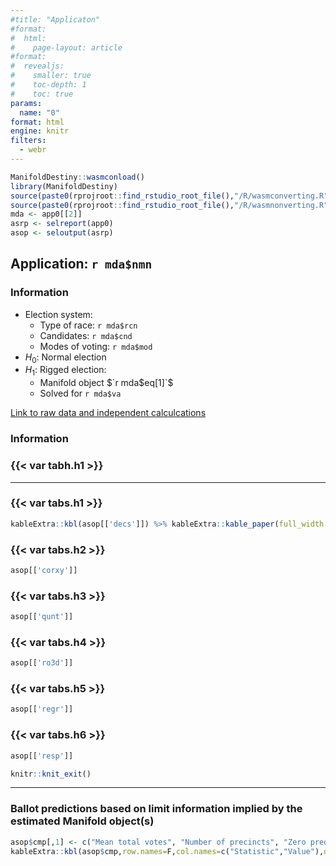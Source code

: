 ```yaml
---
#title: "Applicaton"
#format: 
#  html:
#    page-layout: article
#format:
#  revealjs: 
#    smaller: true
#    toc-depth: 1
#    toc: true 
params:
  name: "0"
format: html
engine: knitr
filters:
  - webr
---
```


```r
ManifoldDestiny::wasmconload()
library(ManifoldDestiny)
source(paste0(rprojroot::find_rstudio_root_file(),"/R/wasmconverting.R"))
source(paste0(rprojroot::find_rstudio_root_file(),"/R/wasmnonverting.R"))
mda <- app0[[2]]
asrp <- selreport(app0)
asop <- seloutput(asrp)
```






















## Application: `r mda$nmn`
### Information
- Election system:
  - Type of race: `r mda$rcn` 
  - Candidates: `r mda$cnd` 
  - Modes of voting: `r mda$mod` 
- $H_0:$ Normal election 
- $H_1:$ Rigged election: 
  - Manifold object $`r mda$eq[1]`$
  - Solved for `r mda$va`

[Link to raw data and independent calculcations](`r mda$url`)

### Information

### {{< var tabh.h1 >}}

---

::: {.panel-tabset}

### {{< var tabs.h1 >}}

```r
kableExtra::kbl(asop[['decs']]) %>% kableExtra::kable_paper(full_width = F) %>% kableExtra::kable_styling(font_size=8)
```
### {{< var tabs.h2 >}}
```r
asop[['corxy']]
```
### {{< var tabs.h3 >}}
```r
asop[['qunt']]
```
### {{< var tabs.h4 >}}
```r
asop[['ro3d']]
```
### {{< var tabs.h5 >}}
```r
asop[['regr']]
```
### {{< var tabs.h6 >}}
```r
asop[['resp']]
```
::: 

```r
knitr::knit_exit()
```

---

### Ballot predictions based on limit information implied by the estimated Manifold object(s)

```r
asop$cmp[,1] <- c("Mean total votes", "Number of precincts", "Zero prediction error", "In percentage", "Mean", "Standard Deviation", "Max ballot error", "1+/- prediction error", "2+/- prediction error", "2+/- prediction error", "Percentage within +/-3")
kableExtra::kbl(asop$cmp,row.names=F,col.names=c("Statistic","Value"),digits=2) %>% kableExtra::kable_paper(full_width = F) 
```










